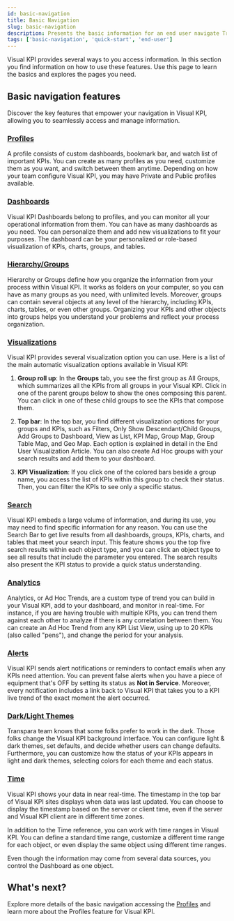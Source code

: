 ```yaml
---
id: basic-navigation
title: Basic Navigation
slug: basic-navigation
description: Presents the basic information for an end user navigate Transpara's Visual KPIs software.
tags: ['basic-navigation', 'quick-start', 'end-user']
---
```



Visual KPI provides several ways to you access information. In this section you find information on how to use these features. Use this page to learn the basics and explores the pages you need.


## Basic navigation features 

Discover the key features that empower your navigation in Visual KPI, allowing you to seamlessly access and manage information.

### [Profiles](./profiles)


A profile consists of custom dashboards, bookmark bar, and watch list of important KPIs. You can create as many profiles as you need, customize them as you want, and switch between them anytime. Depending on how your team configure Visual KPI, you may have Private and Public profiles available. 

### [Dashboards](./dashboards)

Visual KPI Dashboards belong to profiles, and you can monitor all your operational information from them. You can have as many dashboards as you need. You can personalize them and add new visualizations to fit your purposes. The dashboard can be your personalized or role-based visualization of KPIs, charts, groups, and tables. 

### [Hierarchy/Groups](./groups)

Hierarchy or Groups define how you organize the information from your process within Visual KPI. It works as folders on your computer, so you can have as many groups as you need, with unlimited levels. Moreover, groups can contain several objects at any level of the hierarchy, including KPIs, charts, tables, or even other groups. Organizing your KPIs and other objects into groups helps you understand your problems and reflect your process organization. 

### [Visualizations](./visualization)

Visual KPI provides several visualization option you can use. Here is a list of the main automatic visualization options available in Visual KPI: 

1. **Group roll up**: In the **Groups** tab, you see the first group as All Groups, which summarizes all the KPIs from all groups in your Visual KPI. Click in one of the parent groups below to show the ones composing this parent. You can click in one of these child groups to see the KPIs that compose them. 

2. **Top bar**: In the top bar, you find different visualization options for your groups and KPIs, such as Filters, Only Show Descendant/Child Groups, Add Groups to Dashboard, View as List, KPI Map, Group Map, Group Table Map, and Geo Map. Each option is explained in detail in the End User Visualization Article. You can also create Ad Hoc groups with your search results and add them to your dashboard. 

<StylizedImage
  imgURL="img/docs/end-user/basic-navigation/basic-navigation/enduser-basicnavigation-topbar-rollup.png"
  alt="Top bar tools"
/>

3. **KPI Visualization**: If you click one of the colored bars beside a group name, you access the list of KPIs within this group to check their status. Then, you can filter the KPIs to see only a specific status.

<StylizedImage
  imgURL="img/docs/end-user/basic-navigation/basic-navigation/visualization-kpi.gif"
  alt="Quickstart tools"
/>

### [Search](./search)

Visual KPI embeds a large volume of information, and during its use, you may need to find specific information for any reason. You can use the Search Bar to get live results from all dashboards, groups, KPIs, charts, and tables that meet your search input. This feature shows you the top five search results within each object type, and you can click an object type to see all results that include the parameter you entered. The search results also present the KPI status to provide a quick status understanding. 

### [Analytics](./analytics)

Analytics, or Ad Hoc Trends, are a custom type of trend you can build in your Visual KPI, add to your dashboard, and monitor in real-time. For instance, if you are having trouble with multiple KPIs, you can trend them against each other to analyze if there is any correlation between them. You can create an Ad Hoc Trend from any KPI List View, using up to 20 KPIs (also called "pens"), and change the period for your analysis. 

### [Alerts](./alerts)

Visual KPI sends alert notifications or reminders to contact emails when any KPIs need attention. You can prevent false alerts when you have a piece of equipment that's OFF by setting its status as **Not in Service**. Moreover, every notification includes a link back to Visual KPI that takes you to a KPI live trend of the exact moment the alert occurred. 

### [Dark/Light Themes](./dark-light-theme)

Transpara team knows that some folks prefer to work in the dark. Those folks change the Visual KPI background interface. You can configure light & dark themes, set defaults, and decide whether users can change defaults. Furthermore, you can customize how the status of your KPIs appears in light and dark themes, selecting colors for each theme and each status. 

### [Time](./time)

Visual KPI shows your data in near real-time. The timestamp in the top bar of Visual KPI sites displays when data was last updated. You can choose to display the timestamp based on the server or client time, even if the server and Visual KPI client are in different time zones.

In addition to the Time reference, you can work with time ranges in Visual KPI. You can define a standard time range, customize a different time range for each object, or even display the same object using different time ranges.

Even though the information may come from several data sources, you control the Dashboard as one object.

## What's next? 

Explore more details of the basic navigation accessing the [Profiles](./profiles) and learn more about the Profiles feature for Visual KPI.